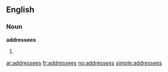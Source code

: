 ==English==

===Noun===
'''addressees'''

# {{plural of|[[addressee]]}}

[[ar:addressees]]
[[fr:addressees]]
[[no:addressees]]
[[simple:addressees]]
